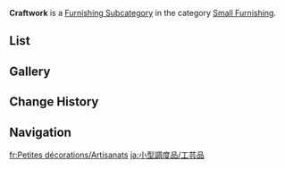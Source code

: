 {{Terminology Infobox
|title        = Craftwork
|image        = Icon Housing Small Furnishing Craftwork.png
|type         = Item Groups
|type2        = Furnishing Subcategories
|type3        = Interior Furnishings
|type4        = Small Furnishing
}}
'''Craftwork''' is a [[Furnishing Subcategory]] in the category [[Small Furnishing]].

==List==
{{Furnishings by Category Table|Small Furnishing Craftwork|nocategory=1|version=1}}

==Gallery==
{{Furnishings by Category Gallery|Small Furnishing Craftwork}}

==Change History==
{{Change History|4.4}}

==Navigation==
{{Furnishing Navbox|interior}}

[[Category:Small Furnishing Craftwork| ]]

[[fr:Petites décorations/Artisanats]]
[[ja:小型調度品/工芸品]]